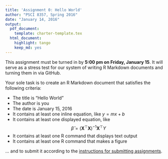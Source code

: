 ```yaml
---
title: 'Assignment 0: Hello World'
author: "PSCI 8357, Spring 2016"
date: "January 14, 2016"
output:
  pdf_document:
    template: charter-template.tex
  html_document:
    highlight: tango
    keep_md: yes
---
```



This assignment must be turned in by **5:00 pm on Friday, January 15**.  It will serve as a stress test for our system of writing R Markdown documents and turning them in via GitHub.

Your sole task is to create an R Markdown document that satisfies the following criteria:

* The title is "Hello World"
* The author is you
* The date is January 15, 2016
* It contains at least one inline equation, like $y = mx + b$
* It contains at least one displayed equation, like $$\hat{\beta} = (\mathbf{X}^{\top} \mathbf{X})^{-1} \mathbf{X}^{\top} Y$$
* It contains at least one R command that displays text output
* It contains at least one R command that makes a figure

... and to submit it according to the [instructions for submitting assignments](http://bkenkel.com/psci8357/handouts/submission-instructions.pdf).
